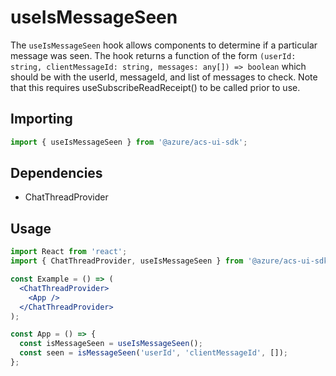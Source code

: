 
<Meta title="Hooks/Chat/useIsMessageSeen" />

# useIsMessageSeen

The `useIsMessageSeen` hook allows components to determine if a particular message was seen. The hook returns a
function of the form `(userId: string, clientMessageId: string, messages: any[]) => boolean` which should be with the
userId, messageId, and list of messages to check. Note that this requires useSubscribeReadReceipt() to be called prior
to use.

## Importing

```javascript
import { useIsMessageSeen } from '@azure/acs-ui-sdk';
```

## Dependencies

- ChatThreadProvider

## Usage

```jsx
import React from 'react';
import { ChatThreadProvider, useIsMessageSeen } from '@azure/acs-ui-sdk';

const Example = () => (
  <ChatThreadProvider>
    <App />
  </ChatThreadProvider>
);

const App = () => {
  const isMessageSeen = useIsMessageSeen();
  const seen = isMessageSeen('userId', 'clientMessageId', []);
};
```
